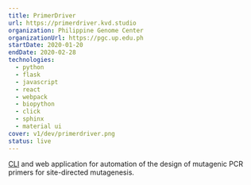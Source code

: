 ```yaml
---
title: PrimerDriver
url: https://primerdriver.kvd.studio
organization: Philippine Genome Center
organizationUrl: https://pgc.up.edu.ph
startDate: 2020-01-20
endDate: 2020-02-28
technologies:
  - python
  - flask
  - javascript
  - react
  - webpack
  - biopython
  - click
  - sphinx
  - material ui
cover: v1/dev/primerdriver.png
status: live
---
```


[CLI](https://github.com/kvdomingo/primerdriver) and web application for automation of the design of mutagenic PCR
primers for site-directed mutagenesis.
